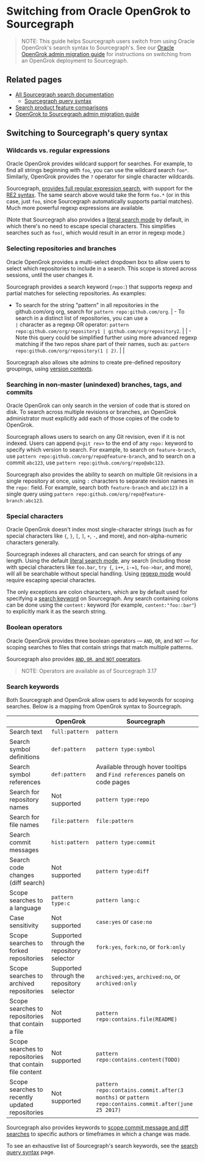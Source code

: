 # Switching from Oracle OpenGrok to Sourcegraph

> NOTE: This guide helps Sourcegraph users switch from using Oracle OpenGrok's search syntax to Sourcegraph's. See our [Oracle OpenGrok admin migration guide](/admin/migration/opengrok) for instructions on switching from an OpenGrok deployment to Sourcegraph.

## Related pages

- [All Sourcegraph search documentation](/code_search/)
  - [Sourcegraph query syntax](/code_search/reference/queries)
- [Search product feature comparisons](https://about.sourcegraph.com/workflow)
- [OpenGrok to Sourcegraph admin migration guide](/admin/migration/opengrok)

## Switching to Sourcegraph's query syntax

### Wildcards vs. regular expressions

Oracle OpenGrok provides wildcard support for searches. For example, to find all strings beginning with `foo`, you can use the wildcard search `foo*`. Similarly, OpenGrok provides the `?` operator for single character wildcards.

Sourcegraph, [provides full regular expression search](/code_search/reference/queries#regexp-search), with support for the [RE2 syntax](https://golang.org/s/re2syntax). The same search above would take the form `foo.*` (or in this case, just `foo`, since Sourcegraph automatically supports partial matches). Much more powerful regexp expressions are available.

(Note that Sourcegraph also provides a [literal search mode](/code_search/reference/queries#Literal-search-default) by default, in which there's no need to escape special characters. This simplifies searches such as `foo(`, which would result in an error in regexp mode.)

### Selecting repositories and branches

Oracle OpenGrok provides a multi-select dropdown box to allow users to select which repositories to include in a search. This scope is stored across sessions, until the user changes it.

Sourcegraph provides a search keyword (`repo:`) that supports regexp and partial matches for selecting repositories. As examples:

- To search for the string "pattern" in all repositories in the github.com/org org, search for `pattern repo:github.com/org`.
| - To search in a distinct list of repositories, you can use a `                                                                                                                  | ` character as a regexp OR operator: `pattern repo:github.com/org/repository1 | github.com/org/repository2`. |
| - Note this query could be simplified further using more advanced regexp matching if the two repos share part of their names, such as: `pattern repo:github.com/org/repository(1 | 2)`.                                                                          |                              |

Sourcegraph also allows site admins to create pre-defined repository groupings, using [version contexts](/code_search/explanations/features#version-contexts-experimental).

### Searching in non-master (unindexed) branches, tags, and commits

Oracle OpenGrok can only search in the version of code that is stored on disk. To search across multiple revisions or branches, an OpenGrok administrator must explicitly add each of those copies of the code to OpenGrok.

Sourcegraph allows users to search on any Git revision, even if it is not indexed. Users can append `@<git rev>` to the end of any `repo:` keyword to specify which version to search. For example, to search on `feature-branch`, use `pattern repo:github.com/org/repo@feature-branch`, and to search on a commit `abc123`, use `pattern repo:github.com/org/repo@abc123`.

Sourcegraph also provides the ability to search on multiple Git revisions in a single repository at once, using `:` characters to separate revision names in the `repo:` field. For example, search both `feature-branch` and `abc123` in a single query using `pattern repo:github.com/org/repo@feature-branch:abc123`.

### Special characters

Oracle OpenGrok doesn't index most single-character strings (such as for special characters like `{`, `}`, `[`, `]`, `+`, `-`, and more), and non-alpha-numeric characters generally.

Sourcegraph indexes all characters, and can search for strings of any length. Using the default [literal search mode](/code_search/reference/queries#Literal-search-default), any search (including those with special characters like `foo.bar`, `try {`, `i++`, `i-=1`, `foo->bar`, and more), will all be searchable without special handling. Using [regexp mode](/code_search/reference/queries#regexp-search) would require escaping special charactes.

The only exceptions are colon characters, which are by default used for specifying a [search keyword](#search-keywords) on Sourcegraph. Any search containing colons can be done using the `content:` keyword (for example, `content:"foo::bar"`) to explicitly mark it as the search string.

### Boolean operators

Oracle OpenGrok provides three boolean operators — `AND`, `OR`, and `NOT` — for scoping searches to files that contain strings that match multiple patterns.

Sourcegraph also provides [`AND`, `OR`, and `NOT` operators](/code_search/reference/queries#boolean-operators).

> NOTE: Operators are available as of Sourcegraph 3.17

### Search keywords

Both Sourcegraph and OpenGrok allow users to add keywords for scoping searches. Below is a mapping from OpenGrok syntax to Sourcegraph.

|                                                          |                 OpenGrok                  |                                             Sourcegraph                                              |
| -------------------------------------------------------- | ----------------------------------------- | ---------------------------------------------------------------------------------------------------- |
| Search text                                              | `full:pattern`                            | `pattern`                                                                                            |
| Search symbol definitions                                | `def:pattern`                             | `pattern type:symbol`                                                                                |
| Search symbol references                                 | `def:pattern`                             | Available through hover tooltips and `Find references` panels on code pages                          |
| Search for repository names                              | Not supported                             | `pattern type:repo`                                                                                  |
| Search for file names                                    | `file:pattern`                            | `file:pattern`                                                                                       |
| Search commit messages                                   | `hist:pattern`                            | `pattern type:commit`                                                                                |
| Search code changes (diff search)                        | Not supported                             | `pattern type:diff`                                                                                  |
| Scope searches to a language                             | `pattern type:c`                          | `pattern lang:c`                                                                                     |
| Case sensitivity                                         | Not supported                             | `case:yes` or `case:no`                                                                              |
| Scope searches to forked repositories                    | Supported through the repository selector | `fork:yes`, `fork:no`, or `fork:only`                                                                |
| Scope searches to archived repositories                  | Supported through the repository selector | `archived:yes`, `archived:no`, or `archived:only`                                                    |
| Scope searches to repositories that contain a file       | Not supported                             | `pattern repo:contains.file(README)`                                                                 |
| Scope searches to repositories that contain file content | Not supported                             | `pattern repo:contains.content(TODO)`                                                                |
| Scope searches to recently updated repositories          | Not supported                             | `pattern repo:contains.commit.after(3 months)` or `pattern repo:contains.commit.after(june 25 2017)` |

Sourcegraph also provides keywords to [scope commit message and diff searches](/code_search/reference/queries#keywords-diff-and-commit-searches-only) to specific authors or timeframes in which a change was made.

To see an exhaustive list of Sourcegraph's search keywords, see the [search query syntax](/code_search/reference/queries#keywords-all-searches) page.
